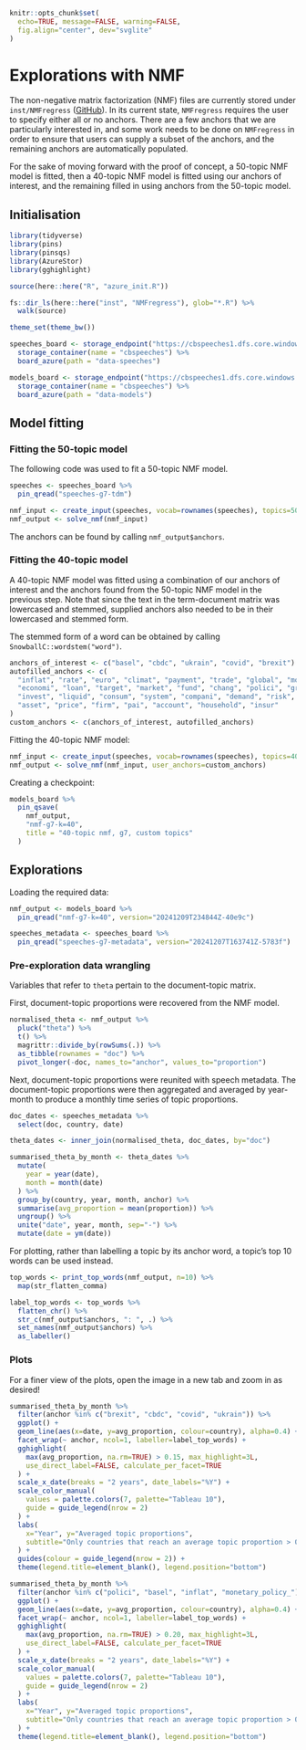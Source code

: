 ```r
knitr::opts_chunk$set(
  echo=TRUE, message=FALSE, warning=FALSE,
  fig.align="center", dev="svglite"
)
```

# Explorations with NMF

The non-negative matrix factorization (NMF) files are currently stored under
`inst/NMFregress` ([GitHub](https://github.com/iamdavecampbell/NMFregress)). In its current state,
`NMFregress` requires the user to specify either all or no anchors. There are a few anchors that we
are particularly interested in, and some work needs to be done on `NMFregress` in order to ensure
that users can supply a subset of the anchors, and the remaining anchors are automatically
populated.

For the sake of moving forward with the proof of concept, a 50-topic NMF model is fitted, then a
40-topic NMF model is fitted using our anchors of interest, and the remaining filled in using
anchors from the 50-topic model.

## Initialisation

```r
library(tidyverse)
library(pins)
library(pinsqs)
library(AzureStor)
library(gghighlight)

source(here::here("R", "azure_init.R"))

fs::dir_ls(here::here("inst", "NMFregress"), glob="*.R") %>%
  walk(source)

theme_set(theme_bw())

speeches_board <- storage_endpoint("https://cbspeeches1.dfs.core.windows.net/", token=token) %>%
  storage_container(name = "cbspeeches") %>%
  board_azure(path = "data-speeches")

models_board <- storage_endpoint("https://cbspeeches1.dfs.core.windows.net/", token=token) %>%
  storage_container(name = "cbspeeches") %>%
  board_azure(path = "data-models")
```

## Model fitting

### Fitting the 50-topic model

The following code was used to fit a 50-topic NMF model. 

```r
speeches <- speeches_board %>%
  pin_qread("speeches-g7-tdm")

nmf_input <- create_input(speeches, vocab=rownames(speeches), topics=50)
nmf_output <- solve_nmf(nmf_input)
```

The anchors can be found by calling `nmf_output$anchors`.

### Fitting the 40-topic model

A 40-topic NMF model was fitted using a combination of our anchors of interest and the anchors
found from the 50-topic NMF model in the previous step. Note that since the text in the
term-document matrix was lowercased and stemmed, supplied anchors also needed to be in their
lowercased and stemmed form. 

::: {.rmdnote}

The stemmed form of a word can be obtained by calling `SnowballC::wordstem("word")`.

:::

```r
anchors_of_interest <- c("basel", "cbdc", "ukrain", "covid", "brexit")
autofilled_anchors <- c(
  "inflat", "rate", "euro", "climat", "payment", "trade", "global", "model", "monetary_policy_",
  "economi", "loan", "target", "market", "fund", "chang", "polici", "growth", "data", "percent",
  "invest", "liquid", "consum", "system", "compani", "demand", "risk", "effect", "product",
  "asset", "price", "firm", "pai", "account", "household", "insur"
)
custom_anchors <- c(anchors_of_interest, autofilled_anchors)
```

Fitting the 40-topic NMF model:

```r
nmf_input <- create_input(speeches, vocab=rownames(speeches), topics=40)
nmf_output <- solve_nmf(nmf_input, user_anchors=custom_anchors)
```

Creating a checkpoint:

```r
models_board %>%
  pin_qsave(
    nmf_output,
    "nmf-g7-k=40",
    title = "40-topic nmf, g7, custom topics"
  )
```

## Explorations

Loading the required data:

```r
nmf_output <- models_board %>%
  pin_qread("nmf-g7-k=40", version="20241209T234844Z-40e9c")
```

```r
speeches_metadata <- speeches_board %>%
  pin_qread("speeches-g7-metadata", version="20241207T163741Z-5783f")
```

### Pre-exploration data wrangling

::: {.rmdnote}

Variables that refer to `theta` pertain to the document-topic matrix.

:::

First, document-topic proportions were recovered from the NMF model.

```r
normalised_theta <- nmf_output %>%
  pluck("theta") %>%
  t() %>%
  magrittr::divide_by(rowSums(.)) %>%
  as_tibble(rownames = "doc") %>%
  pivot_longer(-doc, names_to="anchor", values_to="proportion")
```

Next, document-topic proportions were reunited with speech metadata. The document-topic proportions
were then aggregated and averaged by year-month to produce a monthly time series of topic
proportions.

```r
doc_dates <- speeches_metadata %>%
  select(doc, country, date)

theta_dates <- inner_join(normalised_theta, doc_dates, by="doc")

summarised_theta_by_month <- theta_dates %>%
  mutate(
    year = year(date),
    month = month(date)
  ) %>%
  group_by(country, year, month, anchor) %>%
  summarise(avg_proportion = mean(proportion)) %>%
  ungroup() %>%
  unite("date", year, month, sep="-") %>%
  mutate(date = ym(date))
```

For plotting, rather than labelling a topic by its anchor word, a topic's top 10 words can be used
instead.

```r
top_words <- print_top_words(nmf_output, n=10) %>%
  map(str_flatten_comma)

label_top_words <- top_words %>%
  flatten_chr() %>%
  str_c(nmf_output$anchors, ": ", .) %>%
  set_names(nmf_output$anchors) %>%
  as_labeller()
```

### Plots

::: {.rmdnote}

For a finer view of the plots, open the image in a new tab and zoom in as desired!

:::

```r
summarised_theta_by_month %>%
  filter(anchor %in% c("brexit", "cbdc", "covid", "ukrain")) %>%
  ggplot() +
  geom_line(aes(x=date, y=avg_proportion, colour=country), alpha=0.4) +
  facet_wrap(~ anchor, ncol=1, labeller=label_top_words) +
  gghighlight(
    max(avg_proportion, na.rm=TRUE) > 0.15, max_highlight=3L,
    use_direct_label=FALSE, calculate_per_facet=TRUE
  ) +
  scale_x_date(breaks = "2 years", date_labels="%Y") +
  scale_color_manual(
    values = palette.colors(7, palette="Tableau 10"),
    guide = guide_legend(nrow = 2)
  ) +
  labs(
    x="Year", y="Averaged topic proportions",
    subtitle="Only countries that reach an average topic proportion > 0.15 are highlighted"
  ) +
  guides(colour = guide_legend(nrow = 2)) +
  theme(legend.title=element_blank(), legend.position="bottom")
```

```r
summarised_theta_by_month %>%
  filter(anchor %in% c("polici", "basel", "inflat", "monetary_policy_")) %>%
  ggplot() +
  geom_line(aes(x=date, y=avg_proportion, colour=country), alpha=0.4) +
  facet_wrap(~ anchor, ncol=1, labeller=label_top_words) +
  gghighlight(
    max(avg_proportion, na.rm=TRUE) > 0.20, max_highlight=3L,
    use_direct_label=FALSE, calculate_per_facet=TRUE
  ) +
  scale_x_date(breaks = "2 years", date_labels="%Y") +
  scale_color_manual(
    values = palette.colors(7, palette="Tableau 10"),
    guide = guide_legend(nrow = 2)
  ) +
  labs(
    x="Year", y="Averaged topic proportions",
    subtitle="Only countries that reach an average topic proportion > 0.20 are highlighted"
  ) +
  theme(legend.title=element_blank(), legend.position="bottom")
```
